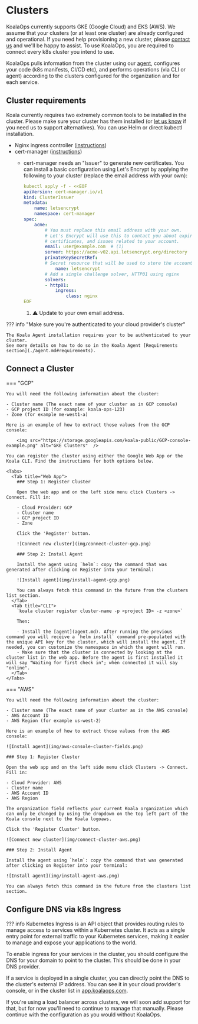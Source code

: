 # Clusters

KoalaOps currently supports GKE (Google Cloud) and EKS (AWS). We assume that your clusters (or at least one cluster) are already configured and operational. If you need help provisioning a new cluster, please [contact us](mailto:support@koalaops.com) and we'll be happy to assist.
To use KoalaOps, you are required to connect every k8s cluster you intend to use.

KoalaOps pulls information from the cluster using our [agent](agent.md), configures your code (k8s manifests, CI/CD etc), and performs operations (via CLI or agent) according to the clusters configured for the organization and for each service.

## Cluster requirements
   
Koala currently requires two extremely common tools to be installed in the cluster. Please make sure your cluster has them installed (or [let us know](mailto:support@koalaops.com) if you need us to support alternatives). You can use Helm or direct kubectl installation.

- Nginx ingress controller ([instructions](https://kubernetes.github.io/ingress-nginx/deploy/))
- cert-manager ([instructions](https://cert-manager.io/docs/installation/))
  - cert-manager needs an "Issuer" to generate new certificates. You can install a basic configuration using Let's Encrypt by applying the following to your cluster (replace the email address with your own):

    ```yaml
    kubectl apply -f - <<EOF
    apiVersion: cert-manager.io/v1
    kind: ClusterIssuer
    metadata:
        name: letsencrypt
        namespace: cert-manager
    spec:
        acme:
            # You must replace this email address with your own.
            # Let's Encrypt will use this to contact you about expiring
            # certificates, and issues related to your account.
            email: user@example.com  # (1)
            server: https://acme-v02.api.letsencrypt.org/directory
            privateKeySecretRef:
            # Secret resource that will be used to store the account's private key.
                name: letsencrypt
            # Add a single challenge solver, HTTP01 using nginx
            solvers:
            - http01:
                ingress:
                    class: nginx
    EOF
    ```

    1.  :warning: Update to your own email address.

??? info "Make sure you're authenticated to your cloud provider's cluster"

    The Koala Agent installation requires your to be authenticated to your cluster.
    See more details on how to do so in the Koala Agent [Requirements section](./agent.md#requirements).

## Connect a Cluster

=== "GCP"

    You will need the following information about the cluster:

    - Cluster name (The exact name of your cluster as in GCP console)
    - GCP project ID (for example: koala-ops-123)
    - Zone (for example me-west1-a)

    Here is an example of how to extract those values from the GCP console:

        <img src="https://storage.googleapis.com/koala-public/GCP-console-example.png" alt="GKE Clusters"  />

    You can register the cluster using either the Google Web App or the Koala CLI. Find the instructions for both options below.

    <Tabs>
      <Tab title="Web App">
        ### Step 1: Register Cluster

        Open the web app and on the left side menu click Clusters -> Connect. Fill in:

        - Cloud Provider: GCP
        - Cluster name
        - GCP project ID
        - Zone

        Click the 'Register' button. 

        ![Connect new cluster](img/connect-cluster-gcp.png) 

        ### Step 2: Install Agent

        Install the agent using `helm`: copy the command that was generated after clicking on Register into your terminal:

        ![Install agent](img/install-agent-gcp.png)

        You can always fetch this command in the future from the clusters list section.
      </Tab>
      <Tab title="CLI">
        `koala cluster register cluster-name -p <project ID> -z <zone>`

        Then:

        - Install the [agent](agent.md). After running the previous command you will receive a `helm install` command pre-populated with the unique API key for the cluster, which will install the agent. If needed, you can customize the namespace in which the agent will run.
        - Make sure that the cluster is connected by looking at the cluster list in the web app. Before the agent is first installed it will say "Waiting for first check in"; when connected it will say "online".     
      </Tab>
    </Tabs>

=== "AWS"

    You will need the following information about the cluster:

    - Cluster name (The exact name of your cluster as in the AWS console)
    - AWS Account ID
    - AWS Region (for example us-west-2)

    Here is an example of how to extract those values from the AWS console:

    ![Install agent](img/aws-console-cluster-fields.png)

    ### Step 1: Register Cluster

    Open the web app and on the left side menu click Clusters -> Connect. Fill in:

    - Cloud Provider: AWS
    - Cluster name
    - AWS Account ID
    - AWS Region

    The organization field reflects your current Koala organization which can only be changed by using the dropdown on the top left part of the Koala console next to the Koala logoaws. 

    Click the 'Register Cluster' button. 

    ![Connect new cluster](img/connect-cluster-aws.png) 

    ### Step 2: Install Agent

    Install the agent using `helm`: copy the command that was generated after clicking on Register into your terminal:

    ![Install agent](img/install-agent-aws.png)

    You can always fetch this command in the future from the clusters list section.

## Configure DNS via k8s Ingress

??? info
    Kubernetes Ingress is an API object that provides routing rules to manage access to services within a Kubernetes cluster. It acts as a single entry point for external traffic to your Kubernetes services, making it easier to manage and expose your applications to the world.

To enable ingress for your services in the cluster, you should configure the DNS for your domain to point to the cluster. This should be done in your DNS provider.

If a service is deployed in a single cluster, you can directly point the DNS to the cluster's external IP address. You can see it in your cloud provider's console, or in the cluster list in [app.koalaops.com](http://app.koalaops.com).

If you're using a load balancer across clusters, we will soon add support for that, but for now you'll need to continue to manage that manually. Please continue with the configuration as you would without KoalaOps.

